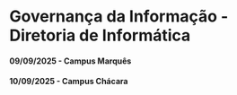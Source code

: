 # Governança da Informação - Diretoria de Informática

#### 09/09/2025 - Campus Marquês {.unnumbered}
#### 10/09/2025 - Campus Chácara {.unnumbered}

